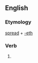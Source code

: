 ==English==

===Etymology===
[[spread]] + [[-eth]]

===Verb===
{{head|en|verb form}}

# {{en-archaic third-person singular of|spread}}